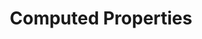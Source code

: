 ---
id: "vue_tf_easy_008"
questionType: "TRUE_FALSE"
title: "Computed Properties"
statement: "Computed properties are defined inside the data option."
difficulty: "EASY"
category: "Vue"
correctAnswer: false
explanation: "Computed properties are defined in the computed option."
---